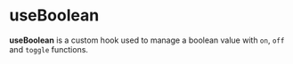 
<Meta title="utils/useBoolean" component={Example} />

# useBoolean

**useBoolean** is a custom hook used to manage a boolean value with `on`, `off` and `toggle` functions.


